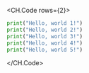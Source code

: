 <CH.Code rows={2}>

```python one.py focus=2
print("Hello, world 1!")
print("Hello, world 2!")
print("Hello, world 3!")
print("Hello, world 4!")
print("Hello, world 5!")
```

</CH.Code>
